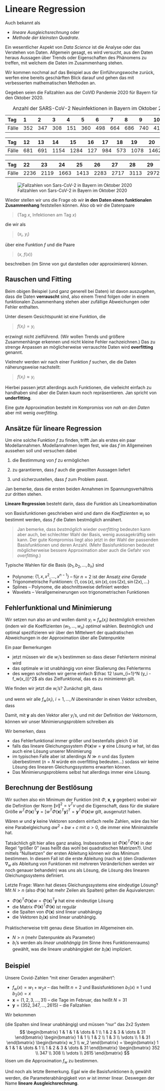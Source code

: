 # Lineare Regression 

Auch bekannt als

 * *lineare Ausgleichsrechnung* oder
 * *Methode der kleinsten Quadrate*.

Ein wesentlicher Aspekt von *Data Science* ist die Analyse oder das
Verstehen von Daten. Allgemein gesagt, es wird versucht, aus den Daten
heraus Aussagen über Trends oder Eigenschaften des Phänomens zu treffen,
mit welchem die Daten im Zusammenhang stehen.

Wir kommen nochmal auf das Beispiel aus der Einf&uuml;hrungswoche zur&uuml;ck, werfen eine bereits gesch&auml;rften Blick darauf und gehen das mit verbesserten mathematischen Methoden an.

Gegeben seien die Fallzahlen aus der CoVID Pandemie 2020 f&uuml;r Bayern f&uuml;r den Oktober 2020.

::: footnotesize
::: {#tab:covid-cases}
  Tag        1      2      3      4      5      6      7      8      9      10     11
  ---------- ------ ------ ------ ------ ------ ------ ------ ------ ------ ------ ------
  Fälle      352    347    308    151    360    498    664    686    740    418    320

  : Anzahl der SARS-CoV-2 Neuinfektionen in Bayern im Oktober 2020.
:::

  Tag        12     13     14      15      16     17     18     19      20      21
  ---------- ------ ------ ------- ------- ------ ------ ------ ------- ------- -------
  Fälle      681    691    1154    1284    127    984    573    1078    1462    2239

  Tag        22      23      24      25      26      27      28      29      30      31
  ---------- ------- ------- ------- ------- ------- ------- ------- ------- ------- -------
  Fälle      2236    2119    1663    1413    2283    2717    3113    2972    3136    2615
                                                                                     
:::

![Fallzahlen von Sars-CoV-2 in Bayern im Oktober
2020](bilder/02-cases.png){#fig:cases width=".8\\textwidth"}

Wieder stellen wir uns die Frage ob wir **in den Daten einen funktionalen
Zusammenhang** feststellen können. Also ob wir die Datenpaare

> (Tag $x$, Infektionen am Tag $x$)

die wir als 

> ($x_i$, $y_i$)


über eine Funktion $f$ und die Paare

> ($x$, $f(x)$)

beschreiben (im Sinne von gut darstellen oder approximieren) können.

## Rauschen und Fitting

Beim obigen Beispiel (und ganz generell bei Daten) ist davon auszugehen, dass die Daten **verrauscht** sind, also einem Trend folgen oder in einem funktionalen Zusammenhang stehen aber zuf&auml;llige Abweichungen oder Fehler enthalten.

Unter diesem Gesichtspunkt ist eine Funktion, die 

> $f(x_i)=y_i$

erzwingt nicht zielführend. (Wir wollen Trends und gr&ouml;&szlig;ere Zusammenhänge erkennen und nicht kleine Fehler nachzeichnen.) Das zu strenge Anpassen an m&ouml;glicherweise verrauschte Daten wird **overfitting** genannt.

Vielmehr werden wir nach einer Funktion $f$ suchen, die die Daten n&auml;herungsweise nachstellt: 

> $f(x_i)\approx y_i$

Hierbei passen jetzt allerdings auch Funktionen, die vielleicht einfach zu handhaben sind aber die Daten kaum noch repr&auml;sentieren. Jan spricht von **underfitting**.

Eine gute Approximation besteht im Kompromiss von *nah an den Daten* aber mit wenig *overfitting*.

## Ans&auml;tze f&uuml;r lineare Regression

Um eine solche Funktion $f$ zu finden, trifft Jan als erstes ein paar
Modellannahmen. Modellannahmen legen fest, wie das $f$ im Allgemeinen
aussehen soll und versuchen dabei

1.  die Bestimmung von $f$ zu ermöglichen

2.  zu garantieren, dass $f$ auch die gewollten Aussagen liefert

3.  und sicherzustellen, dass $f$ zum Problem passt.

Jan bemerke, dass die ersten beiden Annahmen im Spannungsverhältnis zur
dritten stehen.

**Lineare Regression** besteht darin, dass die Funktion als Linearkombination

\begin{equation*}
f_w(x) = \sum_{j=1}^n w_j b_j(x)
\end{equation*}

von Basisfunktionen geschrieben wird und dann die *Koeffizienten* $w_i$ so bestimmt werden, dass $f$ die Daten bestmöglich ann&auml;hert. 

> Jan bemerke, dass *bestmöglich* wieder *overfitting* bedeuten kann aber auch, bei schlechter Wahl der Basis, wenig aussagekr&auml;ftig sein kann. Der gute Kompromiss liegt also jetzt in der Wahl der passenden Basisfunktionen und deren Anzahl. (Mehr Basisfunktionen bedeutet m&ouml;glicherweise bessere Approximation aber auch die Gefahr von *overfitting*.)

Typische Wahlen f&uuml;r die Basis $\{b_1, b_2, \dotsc, b_n\}$ sind

 * Polynome: $\{1, x, x^2, \dotsc, x^{n-1}\}$ -- f&uuml;r $n=2$ ist der Ansatz *eine Gerade*
 * Trigonometrische Funktionen: $\{1, \cos(x), \sin(x), \cos(2x), \sin(2x), \dotsc\}$
 * Splines -- Polynome, die abschnittsweise definiert werden
 * Wavelets -- Verallgemeinerungen von trigonometrischen Funktionen

## Fehlerfunktional und Minimierung

Wir setzen nun also an
\begin{equation*}
f_w(x) = \sum_{j=1}^nw_j b_j (x)
\end{equation*}
und wollen damit $y_i \approx f_w(x_i)$ *bestmöglich* erreichen (indem wir die Koeffizienten $(w_1, \dotsc, w_n)$ *optimal* w&auml;hlen. Bestmöglich und optimal spezifizieren wir &uuml;ber den Mittelwert der quadratischen Abweichungen in der Approximation &uuml;ber alle Datenpunkte
\begin{equation*}
\frac{1}{N}\sum_{i=1}^N (y_i - f_w(x_i))^2
\end{equation*}

Ein paar Bemerkungen

 * jetzt m&uuml;ssen wir die $w_i$'s bestimmen so dass dieser Fehlerterm minimal wird
 * das optimale $w$ ist unabh&auml;ngig von einer Skalierung des Fehlerterms
 * des wegen schreiben wir gerne einfach $\frac 12 \sum_{i=1}^N (y_i - f_w(x_i))^2$ als das Zielfunktional, das es zu minimieren gilt.

Wie finden wir jetzt die $w_i$'s? Zun&auml;chst gilt, dass 
\begin{equation*}
f_w(x_i) = \sum_{i=j}^n w_j b_j(x_i) = 
\begin{bmatrix}
b_1(x_i) & b_2(x_i) & \dots & b_n(x_i)
\end{bmatrix}
\begin{bmatrix}
w_1 \\ w_2 \\ \vdots \\ w_n
\end{bmatrix}
\end{equation*}

und wenn wir alle $f_w(x_i)$, $i=1,\dotsc,N$ &uuml;bereinander in einen Vektor schreiben, dass

\begin{equation*}
f_w(\mathbf x) := 
\begin{bmatrix}
f_w(x_1) \\ \vdots \\ f_w(x_N)
\end{bmatrix}
=
\begin{bmatrix}
b_1(x_1) & \dots & b_n(x_1) \\
\vdots & \ddots & \vdots \\
b_1(x_N) & \dots & b_n(x_N)
\end{bmatrix}
\begin{bmatrix}
w_1 \\ \vdots \\ w_n
\end{bmatrix}
=: \Phi(\mathbf x) w
\end{equation*}

Damit, mit $\mathbf y$ als den Vektor aller $y_i$'s, und mit der Definition der Vektornorm, k&ouml;nnen wir unser Minimierungsproblem schreiben als
\begin{equation*}
\frac 12  \sum_{i=1}^N (y_i - f_w(x_i))^2 = \frac 12 \| \mathbf y - \Phi (\mathbf x) w\|^2 \to \min.
\end{equation*}

Wir bemerken, dass

 * das Fehlerfunktional immer gr&ouml;&szlig;er und bestenfalls gleich 0 ist
 * falls das lineare Gleichungssystem $\Phi (\mathbf x)w = \mathbf y$ eine L&ouml;sung $w$ hat, ist das auch eine L&ouml;sung unserer Minimierung
 * im typischen Falle aber ist allerdings $N\gg n$ und das System &uuml;berbestimmt ($n=N$ w&uuml;rde ein overfitting bedeuten...) sodass wir keine L&ouml;sung des linearen Gleichungssystems erwarten k&ouml;nnen.
 * Das Minimierungsproblems selbst hat allerdings immer eine L&ouml;sung. 

## Berechnung der Bestl&ouml;sung

Wir suchen also ein Minimum der Funktion (mit $\Phi$, $\mathbf x$, $\mathbf y$ gegeben)
\begin{equation*}
\begin{split}
w \mapsto \frac 12 \|\mathbf y - \Phi(\mathbf x)w \|^2 &= \frac 12 (\mathbf y - \Phi(\mathbf x)w)^T(\mathbf y - \Phi(\mathbf x)w)  \\ 
&= \frac 12 [\mathbf y^T\mathbf y - \mathbf y^T \Phi(\mathbf x)w - w^T \Phi(\mathbf x)^T\mathbf y  + w^T \Phi(\mathbf x)^T\Phi(\mathbf x)w] \\
&= \frac 12 [\mathbf y^T\mathbf y -2 w^T \Phi(\mathbf x)^T\mathbf y  + w^T \Phi(\mathbf x)^T\Phi(\mathbf x)w] 
\end{split}
\end{equation*}
wobei wir die Definition der Norm $\|v\|^2 = v^Tv$ und die Eigenschaft, dass f&uuml;r die skalare Gr&ouml;&szlig;e $w^T \Phi(\mathbf x)^T\mathbf y = [w^T \Phi(\mathbf x)^T\mathbf y]^T = \mathbf y^T \Phi(\mathbf x)w$ gilt, ausgenutzt haben.

W&auml;ren $w$ und $\mathbf y$ keine Vektoren sondern einfach reelle Zahlen, w&auml;re das hier eine Parabelgleichung $aw^2 + bw + c$ mit $a>0$, die immer eine Minimalstelle hat.

Tats&auml;chlich gilt hier alles ganz analog. Insbesondere ist $\Phi(\mathbf x)^T\Phi(\mathbf x)$ in der Regel "gr&ouml;&szlig;er 0" (was hei&szlig;t das wohl bei quadratischen Matrizen?). Und mittels "Nullsetzen" der ersten Ableitung k&ouml;nnen wir das Minimum bestimmen. In diesem Fall ist die erste Ableitung (nach $w$)
\begin{equation*}
\nabla_w (\frac 12 \|\mathbf y - \Phi(\mathbf x) \|^2) = \Phi(\mathbf x)^T\Phi(\mathbf x)w - \Phi(\mathbf x)^T\mathbf y,
\end{equation*}
(den *Gradienten* $\nabla_w$ als Ableitung von Funktionen mit mehreren Ver&auml;nderlichen werden wir noch genauer behandeln)
was uns als L&ouml;sung, die L&ouml;sung des linearen Gleichungssystems 
\begin{equation*}
\Phi(\mathbf x)^T\Phi(\mathbf x)w = \Phi(\mathbf x)^T\mathbf y
\end{equation*}
definiert. 

Letzte Frage: Wann hat dieses Gleichungssystems eine eindeutige L&ouml;sung? Mit $N>n$ (also $\Phi(\mathbf x)$ hat mehr Zeilen als Spalten) gelten die &Auml;quivalenzen:

* $\Phi(\mathbf x)^T\Phi(\mathbf x)w = \Phi(\mathbf x)^T\mathbf y$ hat eine eindeutige L&ouml;sung
* die Matrix $\Phi(\mathbf x)^T\Phi(\mathbf x)$ ist regul&auml;r
* die Spalten von $\Phi(\mathbf x)$ sind linear unabh&auml;ngig
* die Vektoren $b_i(\mathbf x)$ sind linear unabh&auml;ngig.

Praktischerweise tritt genau diese Situation im Allgemeinen ein. 

 * $N>n$ (mehr Datenpunkte als Parameter)
 * $b_i$'s werden als *linear unabh&auml;ngig* (im Sinne ihres Funktionenraums) gewählt, was die lineare unabh&auml;ngigket der $b_i(\mathbf x)$ impliziert.

## Beispiel

Unsere Covid-Zahlen "mit einer Geraden angen&auml;hert":

 * $f_w(x) = w_1 + w_2 x$ -- das hei&szlig;t $n=2$ und Basisfunktionen $b_1(x)\equiv 1$ und $b_2(x) = x$ 
 * $\mathbf x = (1,2,3, \dots, 31)$ -- die Tage im Februar, das hei&szlig;t $N=31$
 * $\mathbf y = (352, 347, \dots, 2615)$ -- die Fallzahlen

Wir bekommen

\begin{equation*}
\Phi(\mathbf x) = 
\begin{bmatrix}
1 & 1 \\ 1 & 2 \\ 1 & 3 \\ \vdots & \vdots \\ 1 & 31
\end{bmatrix}
\end{equation*}
(die Spalten sind linear unabh&auml;ngig) und m&uuml;ssen "nur" das 2x2 System
$$
\begin{bmatrix}
1 & 1 & 1 & \dots & 1 \\ 1 & 2 & 3 & \dots & 31
\end{bmatrix}
\begin{bmatrix}
1 & 1 \\ 1 & 2 \\ 1 & 3 \\ \vdots \\ 1 & 31
\end{bmatrix}
\begin{bmatrix}
w_1 \\ w_2
\end{bmatrix}
=
\begin{bmatrix}
1 & 1 & 1 & \dots & 1 \\ 1 & 2 & 3 & \dots & 31
\end{bmatrix} 
\begin{bmatrix}
352 \\  347 \\ 308 \\ \vdots \\ 2615
\end{bmatrix} 
$$
l&ouml;sen um die Approximation $f_w$ zu bestimmen.

Und noch als letzte Bemerkung. Egal wie die Basisfunktionen $b_i$ gewählt werden, die Parameterabh&auml;ngigkeit von $w$ ist immer linear. Deswegen der Name **lineare Ausgleichsrechnung**.
